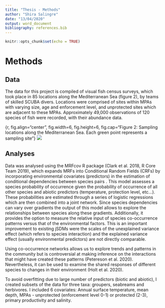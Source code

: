 ```yaml
---
title: "Thesis - Methods"
author: "Shira Salingre"
date: "13/04/2020"
output: word_document
bibliography: references.bib
---
```


```r
knitr::opts_chunk$set(echo = TRUE)
```

# Methods

## Data
The data for this project is compiled of visual fish census surveys, which took place in 85 locations along the Mediterranean Sea (figure 2), by teams of skilled SCUBA divers. Locations were comprised of sites within MPAs with varying size, age and enforcement level, and unprotected sites which are adjacent to these MPAs. Approximately 49,000 observations of 120 species of fish were recorded, with their abundance data.

<!-- Summarise Medata so each species has one row per one location -->

{r, fig.align="center", fig.width=6, fig.height=6, fig.cap="Figure 2: Sampling locations along the Mediterranean Sea. Each green point represents a sampling site"}
![]("figures/location_map_old.png")

## Analyses
Data was analysed using the MRFcov R package (Clark et al. 2018, R Core Team 2019), which expands MRFs into Conditional Random Fields (CRFs) by incorporating environmental covariates (predictors) in the estimation of conditional dependencies between species pairs <!--is it pairwise?-->. This model assesses a species probability of occurrence  given the probability of occurrence of all other species and abiotic predictors (temperature, protection level, etc...). These probabilities are estimated through a series of logistic <!--multiple?--> regressions which are then combined into a joint network. Since species dependencies can vary over gradients the output of this model allows to explore the relationships between species along these gradients. Additionally, it provides the option to measure the relative input of species co-occurrence patterns versus that of the environmental factors. This is an important improvement to existing jSDMs were the scales of the unexplained variance effect (which refers to species interaction) and the explained variance effect (usually environmental predictors) are not directly comparable.

Using co-occurrence networks allows us to explore trends and patterns in the community but is controversial at making inference on the interactions that might have created these patterns (Petereson et al. 2020). Nevertheless, it can be used to examine the shared responses of different species to changes in their environment (Holt et al. 2020).

To avoid overfitting due to large number of predictors (biotic and abiotic), I created subsets of the data for three taxa: groupers, seabreams and herbivores. I included 6 covariates: Annual surface temperature, mean depth, MPAs - unprotected (enforcement level 0-1) or protected (2-3), primary productivity and salinity.
